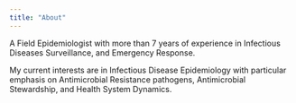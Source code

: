 ---
title: "About"
---

A Field Epidemiologist with more than 7 years of experience in Infectious Diseases Surveillance, and Emergency Response.

My current interests are in Infectious Disease Epidemiology with particular emphasis on Antimicrobial Resistance pathogens, Antimicrobial Stewardship, and Health System Dynamics.

```         
```
